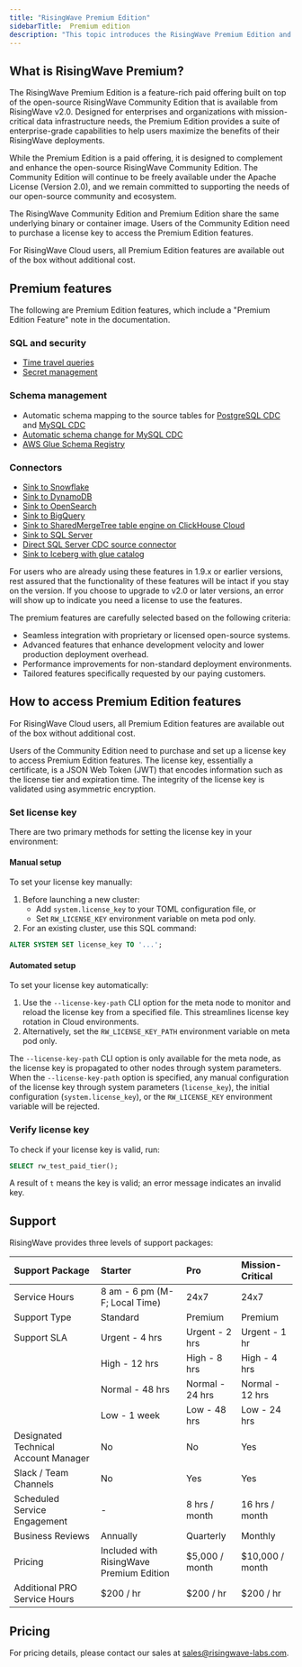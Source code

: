 ```yaml
---
title: "RisingWave Premium Edition"
sidebarTitle:  Premium edition
description: "This topic introduces the RisingWave Premium Edition and offers a complete list of all premium features."
---
```


## What is RisingWave Premium?

The RisingWave Premium Edition is a feature-rich paid offering built on top of the open-source RisingWave Community Edition that is available from RisingWave v2.0\. Designed for enterprises and organizations with mission-critical data infrastructure needs, the Premium Edition provides a suite of enterprise-grade capabilities to help users maximize the benefits of their RisingWave deployments.

While the Premium Edition is a paid offering, it is designed to complement and enhance the open-source RisingWave Community Edition. The Community Edition will continue to be freely available under the Apache License (Version 2.0), and we remain committed to supporting the needs of our open-source community and ecosystem.

The RisingWave Community Edition and Premium Edition share the same underlying binary or container image. Users of the Community Edition need to purchase a license key to access the Premium Edition features.

For RisingWave Cloud users, all Premium Edition features are available out of the box without additional cost. 

## Premium features

The following are Premium Edition features, which include a "Premium Edition Feature" note in the documentation.

### SQL and security

* [Time travel queries](/processing/time-travel-queries)
* [Secret management](/operate/manage-secrets)

### Schema management

* Automatic schema mapping to the source tables for [PostgreSQL CDC](/integrations/sources/postgresql-cdc#automatically-map-upstream-table-schema) and [MySQL CDC](/integrations/sources/mysql-cdc#automatically-map-upstream-table-schema)
* [Automatic schema change for MySQL CDC](/integrations/sources/mysql-cdc#automatically-change-schema)
* [AWS Glue Schema Registry](/integrations/sources/kafka#read-schemas-from-aws-glue-schema-registry)

### Connectors

* [Sink to Snowflake](/integrations/destinations/snowflake)
* [Sink to DynamoDB](/integrations/destinations/amazon-dynamodb)
* [Sink to OpenSearch](/integrations/destinations/opensearch)
* [Sink to BigQuery](/integrations/destinations/bigquery)
* [Sink to SharedMergeTree table engine on ClickHouse Cloud](/integrations/destinations/clickhouse#supported-table-engines)
* [Sink to SQL Server](/integrations/destinations/sql-server)
* [Direct SQL Server CDC source connector](/integrations/sources/sql-server-cdc)
* [Sink to Iceberg with glue catalog](/integrations/destinations/apache-iceberg#glue-catelogs)

For users who are already using these features in 1.9.x or earlier versions, rest assured that the functionality of these features will be intact if you stay on the version. If you choose to upgrade to v2.0 or later versions, an error will show up to indicate you need a license to use the features.

The premium features are carefully selected based on the following criteria:

- Seamless integration with proprietary or licensed open-source systems.
- Advanced features that enhance development velocity and lower production deployment overhead.
- Performance improvements for non-standard deployment environments.
- Tailored features specifically requested by our paying customers.

## How to access Premium Edition features

For RisingWave Cloud users, all Premium Edition features are available out of the box without additional cost.

Users of the Community Edition need to purchase and set up a license key to access Premium Edition features. The license key, essentially a certificate, is a JSON Web Token (JWT) that encodes information such as the license tier and expiration time. The integrity of the license key is validated using asymmetric encryption.

### Set license key

There are two primary methods for setting the license key in your environment:

#### Manual setup

To set your license key manually:

1. Before launching a new cluster:
   * Add `system.license_key` to your TOML configuration file, or
   * Set `RW_LICENSE_KEY` environment variable on meta pod only.
2. For an existing cluster, use this SQL command:
```sql
ALTER SYSTEM SET license_key TO '...';
```

#### Automated setup

To set your license key automatically:

1. Use the `--license-key-path` CLI option for the meta node to monitor and reload the license key from a specified file. This streamlines license key rotation in Cloud environments.
2. Alternatively, set the `RW_LICENSE_KEY_PATH` environment variable on meta pod only.

The `--license-key-path` CLI option is only available for the meta node, as the license key is propagated to other nodes through system parameters. When the `--license-key-path` option is specified, any manual configuration of the license key through system parameters (`license_key`), the initial configuration (`system.license_key`), or the `RW_LICENSE_KEY` environment variable will be rejected.

### Verify license key

To check if your license key is valid, run:

```sql
SELECT rw_test_paid_tier();
```

A result of `t` means the key is valid; an error message indicates an invalid key.


## Support

RisingWave provides three levels of support packages:

|  **Support Package**     |  **Starter**                   |  **Pro**      | **Mission-Critical** |
| :---  | :---  | :---  | :---  |
| Service Hours            | 8 am - 6 pm (M-F; Local Time)   | 24x7              | 24x7 |
| Support Type             | Standard                       | Premium           | Premium|
| Support SLA              | Urgent - 4 hrs                 | Urgent - 2 hrs  | Urgent - 1 hr |
|                          | High - 12 hrs                  | High - 8 hrs    | High - 4 hrs |
|                          | Normal - 48 hrs                | Normal - 24 hrs | Normal - 12 hrs |
|                          | Low - 1 week                   | Low - 48 hrs    | Low - 24 hrs |
|Designated Technical Account Manager      | No   |No                | Yes|
| Slack / Team Channels    | No                             | Yes               | Yes |
|Scheduled Service Engagement| -                            |8 hrs / month      | 16 hrs / month |
| Business Reviews         | Annually                         | Quarterly         | Monthly |
| Pricing                  | Included with RisingWave Premium Edition | $5,000 / month   | $10,000 / month |
| Additional PRO Service Hours  | $200 / hr                 | $200 / hr        | $200 / hr |

## Pricing

For pricing details, please contact our sales at [sales@risingwave-labs.com](mailto:sales@risingwave-labs.com).